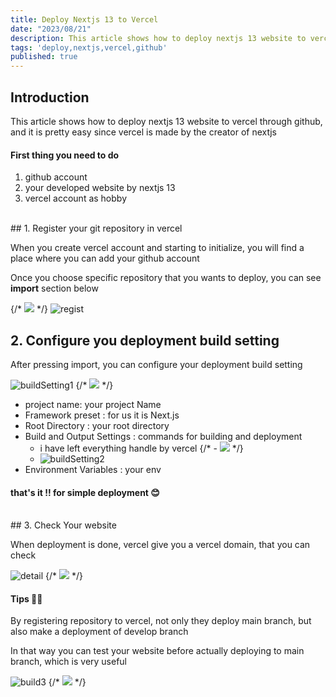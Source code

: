 ```yaml
---
title: Deploy Nextjs 13 to Vercel
date: "2023/08/21"
description: This article shows how to deploy nextjs 13 website to vercel through github, and it is pretty easy since vercel is made by the creator of nextjs
tags: 'deploy,nextjs,vercel,github'
published: true
---
```


## Introduction

This article shows how to deploy nextjs 13 website to vercel through github, and it is pretty easy
since vercel is made by the creator of nextjs


#### First thing you need to do

1. github account
2. your developed website by nextjs 13 
3. vercel account as hobby


<br/>
## 1. Register your git repository in vercel

When you create vercel account and starting to initialize, you will find a place where you can add your github
account

Once you choose specific repository that you wants to deploy, you can see **import** section below

{/* <img src="./deploy-nextjs-13-to-vercel-github/vercel-git-regist.png" width="auto" height="auto"/> */}
![regist](/posts/NEXTJS/deploy-nextjs-13-to-vercel-github/vercel-git-regist.png)
<br/>
## 2. Configure you deployment build setting

After pressing import, you can configure your deployment build setting

![buildSetting1](/posts/NEXTJS/deploy-nextjs-13-to-vercel-github/vercel-build-1.png)
{/* <img src="./deploy-nextjs-13-to-vercel-github/vercel-build-1.png" width="auto" height="auto"/> */}

- project name: your project Name
- Framework preset : for us it is Next.js
- Root Directory : your root directory
- Build and Output Settings : commands for building and deployment
    - i have left everything handle by vercel
    {/* - <img src="./deploy-nextjs-13-to-vercel-github/vercel-build-2.png" width="auto" height="auto"/> */}
    - ![buildSetting2](/posts/NEXTJS/deploy-nextjs-13-to-vercel-github/vercel-build-2.png)
- Environment Variables : your env

#### that's it !! for simple deployment 😊
<br/>
## 3. Check Your website

When deployment is done, vercel give you a vercel domain, that you can check


![detail](/posts/NEXTJS/deploy-nextjs-13-to-vercel-github/vercel-deploy-detail.png)
{/* <img src="./deploy-nextjs-13-to-vercel-github/vercel-deploy-detail.png" width="auto" height="auto"/> */}

#### Tips 🙋‍♂️


By registering repository to vercel, not only they deploy main branch, but also make a deployment of develop branch

In that way you can test your website before actually deploying to main branch, which is very useful

![build3](/posts/NEXTJS/deploy-nextjs-13-to-vercel-github/vercel-dev-main.png)
{/* <img src="./deploy-nextjs-13-to-vercel-github/vercel-dev-main.png" width="auto" height="auto"/> */}